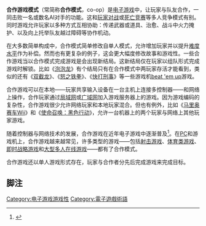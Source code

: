 {{NoteTA
| G1=Games
}}

'''合作游戏模式'''（常简称'''合作模式'''，co-op）是[[电子游戏|电子游戏]]中，让玩家与队友合作，一同击败一名或数名AI对手的功能。这和[[玩家对战|玩家对战]]或[[死亡竞赛|死亡竞赛]]等多人竞争模式有别。同时游戏允许玩家以多种方式互相协助：传递武器或道具、治愈、战斗中火力掩护、以及向上托举队友越过障碍等协作机动。

在大多数简单构成中，合作模式简单修改自单人模式，允许增加玩家并以提升[[难度水平|难度水平]]作为补偿。然而也有更复杂的例子，这会更大幅度修改故事和游戏性。一些合作游戏当以合作模式完成游戏是会出现新结局。这新结局仅在玩家以组队形式完成游戏时解锁。比如《[[泡泡龙_(1986年游戏)|泡泡龙]]》有个结局只有在合作模式中两玩家存活才能看到，类似的还有《[[双截龙|双截龙]]》、《[[怒之铁拳|怒之铁拳]]》、《[[快打刑事|快打刑事]]》等一些游戏机[[beat_'em_up|beat 'em up]]游戏。

合作游戏可以在本地——玩家共享输入设备在一台主机上连接多控制器——和网络上操作，合作玩家通过[[局域网|局域网]]或[[广域网|广域网]]加入游戏服务器上的游戏。因为游戏编码的复杂性，合作游戏很少允许网络玩家和本地玩家混合。但也有例外，比如《[[马里奥赛车Wii|马里奥赛车Wii]]》和《[[使命召唤：黑色行动|使命召唤：黑色行动]]》，允许一台机器上的两个玩家与网络上其他玩家游戏。

随着控制器与网络技术的发展，合作游戏在近年电子游戏中逐渐普及<ref>{{cite web |last=Kuchera |first=Ben |url=http://arstechnica.com/gaming/news/2009/01/co-op-gaming-is-here-to-stay-ars-helps-you-find-players.ars |title=Co-op gaming is here to stay: Ars helps you find players |publisher=Arstechnica.com |date=2009-01-28 |accessdate=2011-05-31 |archive-date=2011-06-07 |archive-url=https://web.archive.org/web/20110607183554/http://arstechnica.com/gaming/news/2009/01/co-op-gaming-is-here-to-stay-ars-helps-you-find-players.ars |dead-url=no }}</ref>。在[[个人电脑|PC]]和游戏机上，合作游戏越来越常见，许多类型的游戏——包括[[射击游戏|射击游戏]]、[[体育类游戏|体育类游戏]]、[[即时战略游戏|即时战略游戏]]和[[大型多人在线游戏|大型多人在线游戏]]——都有了合作模式。

合作游戏还以单人游戏形式存在，玩家与合作者分先后完成游戏来完成目标。

== 脚注 ==

{{reflist}}

[[Category:电子游戏游戏性|Category:电子游戏游戏性]]
[[Category:電子遊戲術語|Category:電子遊戲術語]]

{{videogame-gameplay-stub}}
